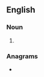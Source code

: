 {{also|tera-meters}}
==English==

===Noun===
{{head|en|noun form}}

# {{plural of|terameter|lang=en}}

===Anagrams===
* {{anagrams|en|a=aeeemrrstt|Easter term|ratemeters|terametres}}